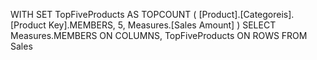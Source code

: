 WITH SET TopFiveProducts AS
TOPCOUNT ( [Product].[Categoreis].[Product Key].MEMBERS, 5, Measures.[Sales Amount] )
SELECT Measures.MEMBERS ON COLUMNS, TopFiveProducts ON ROWS
FROM Sales

